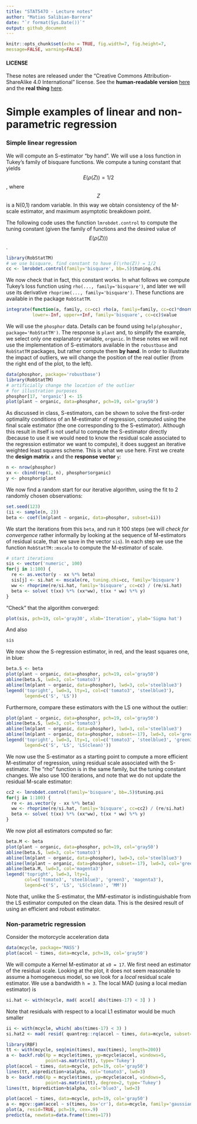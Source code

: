 ```yaml
---
title: "STAT547O - Lecture notes"
author: "Matias Salibian-Barrera"
date: "`r format(Sys.Date())`"
output: github_document
---
```

  
  ```r
knitr::opts_chunk$set(echo = TRUE, fig.width=7, fig.height=7, 
message=FALSE, warning=FALSE)
```

#### LICENSE
These notes are released under the 
"Creative Commons Attribution-ShareAlike 4.0 International" license. 
See the **human-readable version** [here](https://creativecommons.org/licenses/by-sa/4.0/)
and the **real thing** [here](https://creativecommons.org/licenses/by-sa/4.0/legalcode). 

# Simple examples of linear and non-parametric regression

### Simple linear regression

We will compute an S-estimator "by hand". We will use 
a loss function in Tukey's family of bisquare functions. 
We compute a tuning constant that yields $$E(\rho(Z)) = 1/2$$,
where $$Z$$ is a N(0,1) random variable. In this way we 
obtain consistency of the M-scale estimator, and maximum 
asymptotic breakdown point. 

The following code uses the function `lmrobdet.control` to
compute the tuning constant (given the family of functions 
and the desired value of $$E(\rho(Z)))$$. 

```r
library(RobStatTM)
# we use bisquare, find constant to have E(\rho(Z)) = 1/2
cc <- lmrobdet.control(family='bisquare', bb=.5)$tuning.chi
```
We now check that in fact, this constant works. 
In what follows we compute Tukey's loss function using 
`rho(..., family='bisquare')`, and later we will
use its derivative
`rhoprime(..., family='bisquare')`. These functions
are available in the package `RobStatTM`. 
```r
integrate(function(a, family, cc=cc) rho(a, family=family, cc=cc)*dnorm(a), 
          lower=-Inf, upper=+Inf, family='bisquare', cc=cc)$value
```
We will use the `phosphor` data. 
Details can be found using `help(phosphor, package='RobStatTM')`. 
The response is `plant` and, 
to simplify the example, we select only one explanatory variable,
`organic`.
In these notes we will not use the implementation of S-estimators
available in the `robustbase` and `RobStatTM` packages, but 
rather compute them **by hand**. 
In order to illustrate the impact of outliers, we will 
change the position of the real outlier (from the 
right end of the plot, to the left).
```r
data(phosphor, package='robustbase')
library(RobStatTM)
# artificially change the location of the outlier 
# for illustration purposes
phosphor[17, 'organic'] <- 15
plot(plant ~ organic, data=phosphor, pch=19, col='gray50')
```

As discussed in class, S-estimators, can be shown to solve
the first-order optimality conditions of an M-estimator of
regression, computed using the final scale estimator
(the one corresponding to the S-estimator). Although this
result in itself is not useful to compute the S-estimator
directly (because to use it we would need to know the
residual scale associated to the regression estimator
we want to compute), it does suggest an iterative 
weighted least squares scheme. This is what we use
here. First we create the **design matrix** `x` and the 
**response vector** `y`: 
```r
n <- nrow(phosphor)
xx <- cbind(rep(1, n), phosphor$organic)
y <- phosphor$plant
```
We now find a random start for our iterative algorithm, 
using the fit to 2 randomly chosen observations:
```r
set.seed(123)
(ii <- sample(n, 2))
beta <- coef(lm(plant ~ organic, data=phosphor, subset=ii))
```
We start the iterations from this `beta`, and run it 
100 steps (we will *check for convergence* rather informally
by looking at the sequence of M-estimators of residual scale, 
that we save in the vector `sis`). In each step we use
the function `RobStatTM::mscale` to compute the M-estimator
of scale. 
```r
# start iterations
sis <- vector('numeric', 100)
for(j in 1:100) {
  re <- as.vector(y - xx %*% beta) 
  sis[j] <- si.hat <- mscale(re, tuning.chi=cc, family='bisquare') 
  ww <- rhoprime(re/si.hat, family='bisquare', cc=cc) / (re/si.hat)
  beta <- solve( t(xx) %*% (xx*ww), t(xx * ww) %*% y) 
}
```

"Check" that the algorithm converged:
```r
plot(sis, pch=19, col='gray30', xlab='Iteration', ylab='Sigma hat')
```

And also
```r
sis
```

We now show the S-regression estimator, in red, and the least squares
one, in blue:
```r
beta.S <- beta
plot(plant ~ organic, data=phosphor, pch=19, col='gray50')
abline(beta.S, lwd=3, col='tomato3')
abline(lm(plant ~ organic, data=phosphor), lwd=3, col='steelblue3')
legend('topright', lwd=3, lty=1, col=c('tomato3', 'steelblue3'), 
       legend=c('S', 'LS'))
```

Furthermore, compare these estimators with the LS one without 
the outlier:
```r
plot(plant ~ organic, data=phosphor, pch=19, col='gray50')
abline(beta.S, lwd=3, col='tomato3')
abline(lm(plant ~ organic, data=phosphor), lwd=3, col='steelblue3')
abline(lm(plant ~ organic, data=phosphor, subset=-17), lwd=3, col='green3')
legend('topright', lwd=3, lty=1, col=c('tomato3', 'steelblue3', 'green3'), 
       legend=c('S', 'LS', 'LS(clean)'))
```

We now use the S-estimator as a starting point to compute a more
efficient M-estimator of regression, using residual scale associated
with the S-estimator. The "rho" function is in the same 
family, but the tuning constant changes. We also
use 100 iterations, and note that we do not update the
residual M-scale estimator:
```r
cc2 <- lmrobdet.control(family='bisquare', bb=.5)$tuning.psi
for(j in 1:100) {
  re <- as.vector(y - xx %*% beta)
  ww <- rhoprime(re/si.hat, family='bisquare', cc=cc2) / (re/si.hat)
  beta <- solve( t(xx) %*% (xx*ww), t(xx * ww) %*% y) 
}
```
We now plot all estimators computed so far:
```r
beta.M <- beta
plot(plant ~ organic, data=phosphor, pch=19, col='gray50')
abline(beta.S, lwd=3, col='tomato3')
abline(lm(plant ~ organic, data=phosphor), lwd=3, col='steelblue3')
abline(lm(plant ~ organic, data=phosphor, subset=-17), lwd=3, col='green3')
abline(beta.M, lwd=3, col='magenta3')
legend('topright', lwd=3, lty=1, 
       col=c('tomato3', 'steelblue3', 'green3', 'magenta3'), 
       legend=c('S', 'LS', 'LS(clean)', 'MM'))
```

Note that, unlike the S-estimator, the MM-estimator is indistinguishable from the 
LS estimator computed on the clean data. This is the desired
result of using an efficient and robust estimator. 


<!-- # a2 <- robustbase::lmrob(plant ~ organic, data=phosphor) -->
<!-- # beta2 <- a2$init.S$coef -->
<!-- # re2 <- as.vector(y - xx%*%beta2) -->
<!-- # sum( rho(re2/a2$init.S$scale, family='bisquare', cc=cc) ) / 16 -->
<!-- # sum( rho(re/si.hat, family='bisquare', cc=cc) ) / 16 -->



<!-- ```{r u} -->
<!-- myc <- lmrobdet.control(family='bisquare', efficiency=0.85) -->
<!-- ph.M <- lmrobM(plant ~ inorg, data=phosphor, control=myc) -->
<!-- plot(plant ~ inorg, data=phosphor, pch=19, cex=1.2) -->
<!-- abline(ph.M, lwd=2, col='tomato3') -->
<!-- legend(5, 160, legend='lmrobM fit', lwd=2, col='tomato3') -->
<!-- ``` -->

### Non-parametric regression

Consider the motorcycle acceleration data
```r
data(mcycle, package='MASS')
plot(accel ~ times, data=mcycle, pch=19, col='gray50')
```

We will compute a Kernel M-estimator at `x0 = 17`. 
We first need an estimator of the residual scale. 
Looking at the plot, it does not seem reasonable to 
assume a homogeneous model, so we look for a 
*local* residual scale estimator. We use a 
bandwidth `h = 3`. The local MAD (using a 
local median estimator) is
```r
si.hat <- with(mcycle, mad( accel[ abs(times-17) < 3] ) )
```
Note that residuals with respect to a local L1 estimator
would be much smaller
```r
ii <- with(mcycle, which( abs(times-17) < 3) )
si.hat2 <- mad( resid( quantreg::rq(accel ~ times, data=mcycle, subset=ii) ) )
```

```r
library(RBF)
tt <- with(mcycle, seq(min(times), max(times), length=200))
a <- backf.rob(Xp = mcycle$times, yp=mcycle$accel, windows=5, 
               point=as.matrix(tt), type='Tukey') 
plot(accel ~ times, data=mcycle, pch=19, col='gray50')
lines(tt, a$prediction+a$alpha, col='tomato3', lwd=3)
b <- backf.rob(Xp = mcycle$times, yp=mcycle$accel, windows=5, 
               point=as.matrix(tt), degree=2, type='Tukey')
lines(tt, b$prediction+b$alpha, col='blue3', lwd=3)
```

```r
plot(accel ~ times, data=mcycle, pch=19, col='gray50')
a <- mgcv::gam(accel ~ s(times, bs='cr'), data=mcycle, family='gaussian')
plot(a, resid=TRUE, pch=19, cex=.9)
predict(a, newdata=data.frame(times=17))
```
